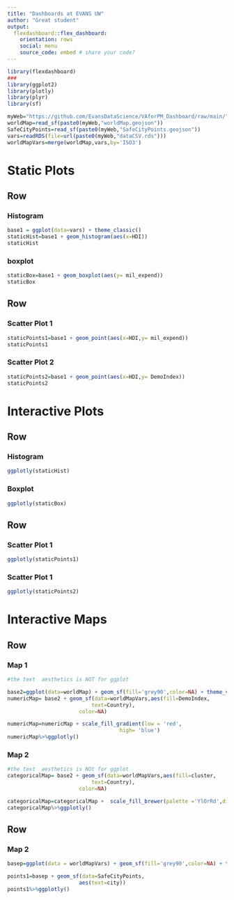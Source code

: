 ```yaml
---
title: "Dashboards at EVANS UW"
author: "Great student"
output: 
  flexdashboard::flex_dashboard:
    orientation: rows
    social: menu
    source_code: embed # share your code?
---
```


```r
library(flexdashboard)
###
library(ggplot2)
library(plotly)
library(plyr)
library(sf)

myWeb="https://github.com/EvansDataScience/VAforPM_Dashboard/raw/main/"
worldMap=read_sf(paste0(myWeb,"worldMap.geojson"))
SafeCityPoints=read_sf(paste0(myWeb,"SafeCityPoints.geojson"))
vars=readRDS(file=url(paste0(myWeb,"dataCSV.rds")))
worldMapVars=merge(worldMap,vars,by='ISO3')
```

Static Plots
=======================================================================

Row
-----------------------------------------------------------------------

### Histogram

```r
base1 = ggplot(data=vars) + theme_classic()
staticHist=base1 + geom_histogram(aes(x=HDI)) 
staticHist
```


### boxplot 

```r
staticBox=base1 + geom_boxplot(aes(y= mil_expend)) 
staticBox
```

Row
-----------------------------------------------------------------------

### Scatter Plot 1

```r
staticPoints1=base1 + geom_point(aes(x=HDI,y= mil_expend)) 
staticPoints1
```

### Scatter Plot 2

```r
staticPoints2=base1 + geom_point(aes(x=HDI,y= DemoIndex)) 
staticPoints2
```

Interactive Plots
=======================================================================

Row
-----------------------------------------------------------------------

### Histogram 

```r
ggplotly(staticHist)
```

### Boxplot

```r
ggplotly(staticBox)

```

Row 
-----------------------------------------------------------------------

### Scatter Plot 1

```r
ggplotly(staticPoints1)
```

### Scatter Plot 1

```r
ggplotly(staticPoints2)
```

Interactive Maps
=======================================================================


Row 
-----------------------------------------------------------------------

### Map 1


```r
#the text  aesthetics is NOT for ggplot

base2=ggplot(data=worldMap) + geom_sf(fill='grey90',color=NA) + theme_void()
numericMap= base2 + geom_sf(data=worldMapVars,aes(fill=DemoIndex,
                           text=Country),
                       color=NA)

numericMap=numericMap + scale_fill_gradient(low = 'red',
                                    high= 'blue')
numericMap%>%ggplotly()
```

### Map 2
```r
#the text  aesthetics is NOt for ggplot
categoricalMap= base2 + geom_sf(data=worldMapVars,aes(fill=cluster,
                           text=Country),
                       color=NA)

categoricalMap=categoricalMap +  scale_fill_brewer(palette ='YlOrRd',direction = -1)
categoricalMap%>%ggplotly()
```

Row 
-----------------------------------------------------------------------

### Map 2

```r
basep=ggplot(data = worldMapVars) + geom_sf(fill='grey90',color=NA) + theme_bw()

points1=basep + geom_sf(data=SafeCityPoints,
                       aes(text=city))
points1%>%ggplotly()
```